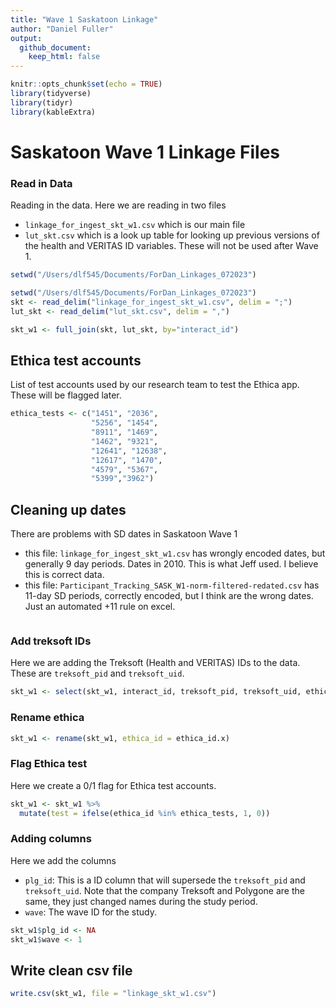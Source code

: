 ```yaml
---
title: "Wave 1 Saskatoon Linkage"
author: "Daniel Fuller"
output:
  github_document:
    keep_html: false
---
```


```r
knitr::opts_chunk$set(echo = TRUE)
library(tidyverse)
library(tidyr)
library(kableExtra)
```

# Saskatoon Wave 1 Linkage Files

### Read in Data

Reading in the data. Here we are reading in two files

- `linkage_for_ingest_skt_w1.csv` which is our main file
- `lut_skt.csv` which is a look up table for looking up previous versions of the health and VERITAS ID variables. These will not be used after Wave 1. 

```r
setwd("/Users/dlf545/Documents/ForDan_Linkages_072023")
```

```r
setwd("/Users/dlf545/Documents/ForDan_Linkages_072023")
skt <- read_delim("linkage_for_ingest_skt_w1.csv", delim = ";")
lut_skt <- read_delim("lut_skt.csv", delim = ",")

skt_w1 <- full_join(skt, lut_skt, by="interact_id")
```

## Ethica test accounts

List of test accounts used by our research team to test the Ethica app. These will be flagged later. 

```r
ethica_tests <- c("1451", "2036", 
                  "5256", "1454", 
                  "8911", "1469",
                  "1462", "9321", 
                  "12641", "12638", 
                  "12617", "1470",
                  "4579", "5367",
                  "5399","3962")
```

## Cleaning up dates

There are problems with SD dates in Saskatoon Wave 1  

- this file: `linkage_for_ingest_skt_w1.csv` has wrongly encoded dates, but generally 9 day periods. Dates in 2010. This is what Jeff used. I believe this is correct data. 
- this file: `Participant_Tracking_SASK_W1-norm-filtered-redated.csv` has 11-day SD periods, correctly encoded, but I think are the wrong dates. Just an automated +11 rule on excel. 

```r


```

### Add treksoft IDs 

Here we are adding the Treksoft (Health and VERITAS) IDs to the data. These are `treksoft_pid` and `treksoft_uid`. 

```r
skt_w1 <- select(skt_w1, interact_id, treksoft_pid, treksoft_uid, ethica_id.x, sd_id_1, sd_firmware_1, sd_start_1, sd_end_1, sd_id_2, sd_firmware_2, sd_start_2, sd_end_2, dropout, data_disposition, test)
```

### Rename ethica 

```r
skt_w1 <- rename(skt_w1, ethica_id = ethica_id.x)
```

### Flag Ethica test  

Here we create a 0/1 flag for Ethica test accounts. 

```r
skt_w1 <- skt_w1 %>%
  mutate(test = ifelse(ethica_id %in% ethica_tests, 1, 0)) 
```

### Adding columns

Here we add the columns 

- `plg_id`: This is a ID column that will supersede the `treksoft_pid` and `treksoft_uid`. Note that the company Treksoft and Polygone are the same, they just changed names during the study period. 
- `wave`: The wave ID for the study.

```r
skt_w1$plg_id <- NA
skt_w1$wave <- 1
```

## Write clean csv file

```r
write.csv(skt_w1, file = "linkage_skt_w1.csv")
```





